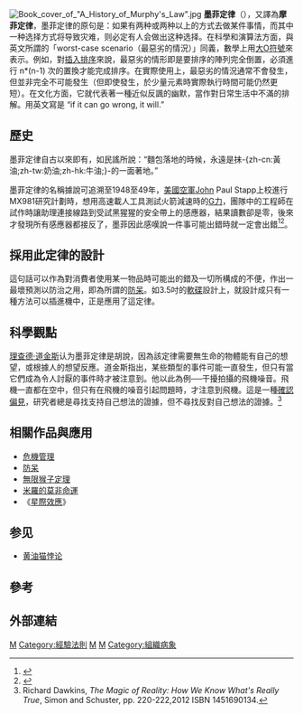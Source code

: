 {{NoteTA
|G1=IT
|T=zh-cn:墨菲定律;zh-tw:莫非定律;zh-hk:墨菲定律; 
|1=zh-cn:墨菲;zh-tw:莫非;zh-hk:墨菲;
}}{{Expand language|en|time=2021-10-22}}{{Refimprove |time=2010-10-24T04:54:19+00:00 }}
[[File:Book_cover_of_"A_History_of_Murphy's_Law".jpg|thumb]]
'''墨菲定律'''（{{lang-en|Murphy's Law}}），又譯為'''摩菲定律'''，墨菲定律的原句是：如果有两种或两种以上的方式去做某件事情，而其中一种选择方式将导致灾难，则必定有人会做出这种选择。在科學和演算法方面，與英文所謂的「worst-case scenario（最惡劣的情況）」同義，數學上用[[大O符號|大O符號]]來表示。例如，對[[插入排序|插入排序]]來說，最惡劣的情形即是要排序的陣列完全倒置，必須進行 n*(n-1) 次的置換才能完成排序。在實際使用上，最惡劣的情況通常不會發生，但並非完全不可能發生（但即使發生，於少量元素時實際執行時間可能仍然更短）。在文化方面，它就代表著一種近似反諷的幽默，當作對日常生活中不滿的排解。用英文寫是 “if it can go wrong, it will.”

== 歷史 ==
墨菲定律自古以來即有，如民謠所說：“麵包落地的時候，永遠是抹-{zh-cn:黃油;zh-tw:奶油;zh-hk:牛油;}-的一面著地。”
{{quote|{{lang|en|I never had a slice of bread particularly large and wide that did not fall upon the floor and always on the buttered side.}}<ref>''[http://www.norwalkreflector.com/ Huron Reflector] {{Wayback|url=http://www.norwalkreflector.com/ |date=20210323063223 }}'' （November 23, 1841）, ''reprinted in'' Shapiro, Fred R., ed., ''[[The_Yale_Book_of_Quotations|The Yale Book of Quotations]]'' 668 （2006）.</ref> }}

墨菲定律的名稱據說可追溯至1948至49年，[[美國空軍|美國空軍]]John Paul Stapp上校進行MX981研究計劃時，想用高速載人工具{{link-en|火箭雪橇|Rocket sled}}測試火箭減速時的[[G力|G力]]，團隊中的工程師{{link-en|愛德華·A·墨菲|Edward_A._Murphy,_Jr.}}在試作時讓助理連接線路到受試黑猩猩的安全帶上的感應器，結果讀數卻是零，後來才發現所有感應器都接反了，墨菲因此感嘆說一件事可能出錯時就一定會出錯<ref>{{cite web |url=http://www.improb.com/airchives/paperair/volume9/v9i5/murphy/murphy1.html |title=存档副本 |accessdate=2004-10-23 |deadurl=yes |archiveurl=https://web.archive.org/web/20041016124712/http://www.improb.com/airchives/paperair/volume9/v9i5/murphy/murphy1.html |archivedate=2004-10-16 }}</ref><ref>{{cite web |url=http://www.improb.com/airchives/paperair/volume9/v9i5/murphy/murphy2.html |title=存档副本 |accessdate=2010-03-02 |deadurl=yes |archiveurl=https://web.archive.org/web/20100104035007/http://improb.com/airchives/paperair/volume9/v9i5/murphy/murphy2.html |archivedate=2010-01-04 }}</ref>。

== 採用此定律的設計 ==
這句話可以作為對消費者使用某一物品時可能出的錯及一切所構成的不便，作出一最壞預測以防治之用，即為所謂的[[防呆|防呆]]。如3.5吋的[[軟碟|軟碟]]設計上，就設計成只有一種方法可以插進機中，正是應用了這定律。

== 科學觀點==
[[理查德·道金斯|理查德·道金斯]]认为墨菲定律是胡說，因為該定律需要無生命的物體能有自己的想望，或根據人的想望反應。道金斯指出，某些類型的事件可能一直發生，但只有當它們成為令人討厭的事件時才被注意到。他以此為例──干擾拍攝的飛機噪音。飛機一直都在空中，但只有在飛機的噪音引起問題時，才注意到飛機。這是一種[[確認偏誤|確認偏見]]，研究者總是尋找支持自己想法的證據，但不尋找反對自己想法的證據。<ref>Richard Dawkins, ''The Magic of Reality: How We Know What's Really True'', Simon and Schuster, pp. 220-222,2012 <nowiki>ISBN 1451690134</nowiki>.</ref>

== 相關作品與應用 ==
* [[危機管理|危機管理]]
* [[防呆|防呆]]
* [[無限猴子定理|無限猴子定理]]
* [[米羅的莫非命運|米羅的莫非命運]]
* 《[[星際穿越|星際效應]]》

==参见==
* [[黄油猫悖论|黄油猫悖论]]

== 參考 ==
{{reflist}}

== 外部連結 ==

{{Unintended consequences}}

{{DEFAULTSORT:莫非定律}}
[[Category:谚语|M]]
[[Category:經驗法則|Category:經驗法則]]
[[Category:决策论|M]]
[[Category:風險|M]]
[[Category:組織病象|Category:組織病象]]